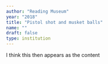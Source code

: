 ```yaml
---
author: "Reading Museum"
year: "2018"
title: "Pistol shot and musket balls"
name: ""
draft: false
type: institution
---
```

I think this then appears as the content
